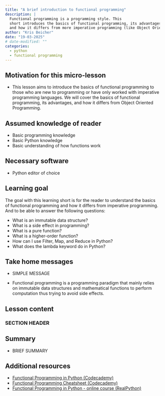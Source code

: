 ```yaml
---
title: "A brief introduction to functional programming"
description: |
  Functional programming is a programming style. This
  short introduces the basics of functional programming, its advantages,
  and how it differs from more imperative programming (like Object Oriented Programming).
author: "Kris Beicher"
date: "19-03-2025"
# date-modified: ""
categories: 
  - python
  - functional programming
---
```


## Motivation for this micro-lesson

-   This lesson aims to introduce the basics of functional programming to
    those who are new to programming or have only worked with imperative
    programming languages. We will cover the basics of functional
    programming, its advantages, and how it differs from Object Oriented Programming.

## Assumed knowledge of reader

-   Basic programming knowledge
-   Basic Python knowledge
-   Basic understanding of how functions work

## Necessary software

-   Python editor of choice

## Learning goal

The goal with this learning short is for the reader to understand the basics of functional programming and how it differs from imperative programming. And to be able to answer the following questions:

- What is an immutable data structure?
- What is a side effect in programming?
- What is a pure function?
- What is a higher-order function?
- How can I use Filter, Map, and Reduce in Python?
- What does the lambda keyword do in Python?

## Take home messages

-   SIMPLE MESSAGE

- Functional programming is a programming paradigm that mainly relies on immutable data structures and mathematical functions to perform computation thus trying to avoid side effects.

## Lesson content

### SECTION HEADER

## Summary

- BRIEF SUMMARY

## Additional resources

-   [Functional Programming in Python (Codecademy)](https://www.codecademy.com/article/functional-programming-in-python)
-   [Functional Programming Cheatsheet (Codecademy)](https://www.codecademy.com/learn/learn-advanced-python/modules/functional-programming/cheatsheet)
-   [Functional Programming in Python - online course (RealPython)](https://realpython.com/courses/functional-programming-python/)
